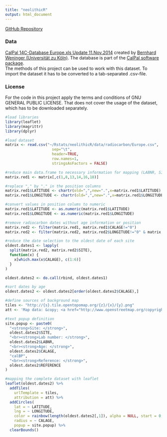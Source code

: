 ```yaml
---
title: "neolithicR"
output: html_document
---
```


[GitHub Repository](https://github.com/nevrome/neolithicR)

### Data

[CalPal 14C-Database Europe.xls Update 11.Nov.2014](https://uni-koeln.academia.edu/BernhardWeninger/CalPal) created by [Bernhard Weninger (Universität zu Köln)](http://ufg.phil-fak.uni-koeln.de/10115.html?&L=0). The database is part of the [CalPal software package](http://monrepos-rgzm.de/forschung/ausstattung.html#calpal).  
The methods of this project can be used to work with this dataset. To import the dataset it has to be converted to a tab-separated .csv-file.

### License

For the code in this project apply the terms and conditions of GNU GENERAL PUBLIC LICENSE. That does not cover the usage of the dataset, which has to be downloaded separately.

```r
#load libraries
library(leaflet)
library(magrittr)
library(dplyr)

#load dataset
matrix <- read.csv("~/Rstats/neolithicR/data/radiocarbon/Europe.csv", 
                     sep="\t", 
                     header=TRUE, 
                     row.names=1, 
                     stringsAsFactors = FALSE)

#reduce main data.frame to necessary information for mapping (LABNR, SITE, LATITUDE, LONGITUDE, CALAGE, REFERENCE)
matrix.red1 <- matrix[,c(1,8,13,14,16,18)]

#replace "," by "." in the position columns
matrix.red1$LATITUDE <- chartr(old=",",new=".",x=matrix.red1$LATITUDE)
matrix.red1$LONGITUDE <- chartr(old=",",new=".",x=matrix.red1$LONGITUDE)

#convert values in position colums to numeric
matrix.red1$LATITUDE <- as.numeric(matrix.red1$LATITUDE)
matrix.red1$LONGITUDE <- as.numeric(matrix.red1$LONGITUDE)

#remove radiocarbon dates without age information or position
matrix.red2 <- filter(matrix.red1, matrix.red1$CALAGE!="0") 
matrix.red2 <- filter(matrix.red2, matrix.red2$LONGITUDE!="0" & matrix.red2$LATITUDE!="0")

#reduce the date selection to the oldest date of each site
oldest.dates1 <- lapply(
  split(matrix.red2, matrix.red2$SITE), 
  function(x) {
    x[which.max(x$CALAGE), c(1:6)]
  }
)

oldest.dates2 <- do.call(rbind, oldest.dates1)

#sort dates by age
oldest.dates2 <- oldest.dates2[order(oldest.dates2$CALAGE),]

#define sources of background map
tiles <- "http://{s}.tile.opentopomap.org/{z}/{x}/{y}.png"
att <- 'Map data: &copy; <a href="http://www.openstreetmap.org/copyright">OpenStreetMap</a>, <a href="http://viewfinderpanoramas.org">SRTM</a> | Map style: &copy; <a href="https://opentopomap.org">OpenTopoMap</a> (<a href="https://creativecommons.org/licenses/by-sa/3.0/">CC-BY-SA</a>)'

#text popup definition
site.popup <- paste0(
  "<strong>Site: </strong>", 
  oldest.dates2$SITE, 
  "<br><strong>Lab number: </strong>",
  oldest.dates2$LABNR, 
  "<br><strong>Age: </strong>",
  oldest.dates2$CALAGE, 
  "calBP",
  "<br><strong>Reference: </strong>",
  oldest.dates2$REFERENCE 
)

```

```r
#mapping the complete dataset with leaflet
leaflet(oldest.dates2) %>% 
  addTiles(
    urlTemplate = tiles,
    attribution = att) %>% 
  addCircles(
    lat = ~ LATITUDE, 
    lng = ~ LONGITUDE, 
    color = rainbow(length(oldest.dates2[,1]), alpha = NULL, start = 0, end = 2/6), 
    radius = ~ CALAGE,
    popup = site.popup) %>%
  clearBounds()
```